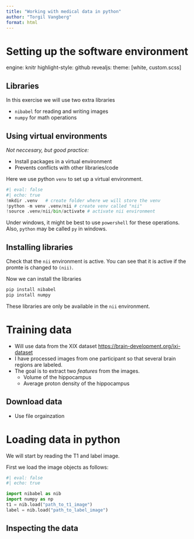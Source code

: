 ```yaml
---
title: "Working with medical data in python"
author: "Torgil Vangberg"
format: html
---
```


# Setting up the software environment 
engine: knitr
highlight-style: github
revealjs:
        theme: [white, custom.scss]

## Libraries

In this exercise we will use two extra libraries

-   `nibabel` for reading and writing images
-   `numpy` for math operations

## Using virtual environments {.smaller}

*Not neccesary, but good practice:*

-   Install packages in a virtual environment
-   Prevents conflicts with other libraries/code

Here we use python `venv` to set up a virtual environment.

```python
#| eval: false
#| echo: true
!mkdir .venv   # create folder where we will store the venv
!python -m venv .venv/nii # create venv called "nii" 
!source .venv/nii/bin/activate # activate nii environment
```


::: callout-note
Under windows, it might be best to use `powershell` for these operations. Also, `python` may be called `py` in windows.
:::

## Installing libraries

Check that the `nii` environment is active. You can see that it is active if the promte is changed to `(nii)`.

Now we can install the libraries

```.bash
pip install nibabel
pip install numpy
```

These libraries are only be available in the `nii` environment.

# Training data

-   Will use data from the XIX dataset [https://brain-development.org/ixi-dataset](%5Bhttps://brain-development.org/ixi-dataset/%5D)
-   I have processed images from one participant so that several brain regions are labeled.
-   The goal is to extract two *features* from the images.
    -   Volume of the hippocampus
    -   Average proton density of the hippocampus

## Download data

-   Use file orgainzation

# Loading data in python

We will start by reading the T1 and label image.

First we load the image objects as follows:

```python
#| eval: false
#| echo: true

import nibabel as nib
import numpy as np
t1 = nib.load("path_to_t1_image")
label = nib.load("path_to_label_image")
```

## Inspecting the data